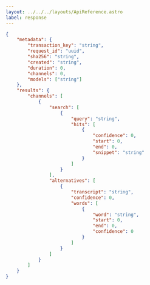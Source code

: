 ---
layout: ../../../layouts/ApiReference.astro
label: response
---

```json
{
	"metadata": {
		"transaction_key": "string",
		"request_id": "uuid",
		"sha256": "string",
		"created": "string",
		"duration": 0,
		"channels": 0,
		"models": ["string"]
	},
	"results": {
		"channels": [
			{
				"search": [
					{
						"query": "string",
						"hits": [
							{
								"confidence": 0,
								"start": 0,
								"end": 0,
								"snippet": "string"
							}
						]
					}
				],
				"alternatives": [
					{
						"transcript": "string",
						"confidence": 0,
						"words": [
							{
								"word": "string",
								"start": 0,
								"end": 0,
								"confidence": 0
							}
						]
					}
				]
			}
		]
	}
}
```

